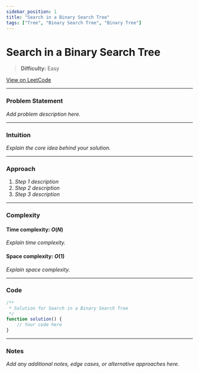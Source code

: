 ```yaml
---
sidebar_position: 1
title: "Search in a Binary Search Tree"
tags: ["Tree", "Binary Search Tree", "Binary Tree"]
---
```


# Search in a Binary Search Tree

> **Difficulty:** Easy

[View on LeetCode](https://leetcode.com/problems/search-in-a-binary-search-tree/)

***

### Problem Statement

_Add problem description here._

***

### Intuition

_Explain the core idea behind your solution._

***

### Approach

1. _Step 1 description_
2. _Step 2 description_
3. _Step 3 description_

***

### Complexity

#### Time complexity: $O(N)$

_Explain time complexity._

#### Space complexity: $O(1)$

_Explain space complexity._

***

### Code

```javascript
/**
 * Solution for Search in a Binary Search Tree
 */
function solution() {
    // Your code here
}
```

***

### Notes

_Add any additional notes, edge cases, or alternative approaches here._
